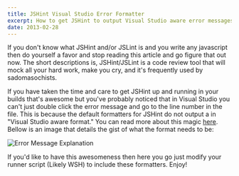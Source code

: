 ```yaml
---
title: JSHint Visual Studio Error Formatter
excerpt: How to get JSHint to output Visual Studio aware error messages.
date: 2013-02-28
---
```

If you don't know what JSHint and/or JSLint is and you write any javascript then do yourself a favor and stop reading this article and go figure that out now. The short descriptions is, JSHint/JSLint is a code review tool that will mock all your hard work, make you cry, and it's frequently used by sadomasochists.

If you have taken the time and care to get JSHint up and running in your builds that's awesome but you've probably noticed that in Visual Studio you can't just double click the error message and go to the line number in the file. This is because the default formatters for JSHint do not output a in "Visual Studio aware format." You can read more about this magic [here](http://blogs.msdn.com/b/msbuild/archive/2006/11/03/msbuild-visual-studio-aware-error-messages-and-message-formats.aspx). Bellow is an image that details the gist of what the format needs to be:

![Error Message Explanation](/img/posts/JSHintErrorMessage.png)

If you'd like to have this awesomeness then here you go just modify your runner script (Likely WSH) to include these formatters. Enjoy!

<Gist id="osbornm/4151801" />
